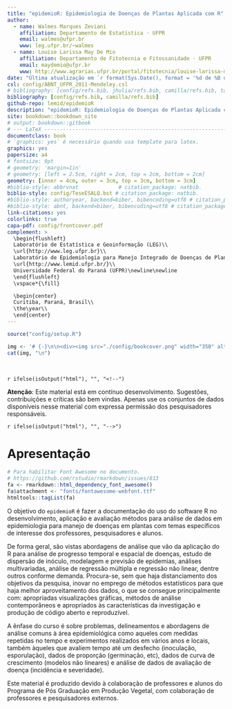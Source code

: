 ```yaml
---
title: "epidemioR: Epidemiologia de Doenças de Plantas Aplicada com R"
author:
  - name: Walmes Marques Zeviani
    affiliation: Departamento de Estatística · UFPR
    email: walmes@ufpr.br
    www: leg.ufpr.br/~walmes
  - name: Louise Larissa May De Mio
    affiliation: Departamento de Fitotecnia e Fitossanidade · UFPR
    email: maydemio@ufpr.br
    www: http://www.agrarias.ufpr.br/portal/fitotecnia/louise-larissa-may-de-mio/
date: "Última atualização em `r format(Sys.Date(), format = '%d de %B de %Y')`"
csl: config/ABNT_UFPR_2011-Mendeley.csl
# bibliography: [config/refs.bib, jhulia/refs.bib, camilla/refs.bib, tac/refs.bib, alexandre/refs.bib, marlon/refs.bib]
bibliography: [config/refs.bib, camilla/refs.bib]
github-repo: lemid/epidemioR
description: "epidemioR: Epidemiologia de Doenças de Plantas Aplicada com R"
site: bookdown::bookdown_site
# output: bookdown::gitbook
# --- LaTeX ------------------------------------------------------------
documentclass: book
# `graphics: yes` é necessário quando usa template para latex.
graphics: yes
papersize: a4
# fontsize: 9pt
# geometry: 'margin=1in'
# geometry: [left = 2.5cm, right = 2cm, top = 2cm, bottom = 2cm]
geometry: [inner = 4cm, outer = 3cm, top = 3cm, bottom = 3cm]
#biblio-style: abbrvnat             # citation_package: natbib.
biblio-style: config/TeseESALQ.bst # citation_package: natbib.
#biblio-style: authoryear, backend=biber, bibencoding=utf8 # citation_package: biblatex.
#biblio-style: abnt, backend=biber, bibencoding=utf8 # citation_package: biblatex.
link-citations: yes
colorlinks: true
capa-pdf: config/frontcover.pdf
complement: >
  \begin{flushleft}
  Laboratório de Estatística e Geoinformação (LEG)\\
  \url{http://www.leg.ufpr.br}\\
  Laboratório de Epidemiologia para Manejo Integrado de Doenças de Plantas (LEMID)\\
  \url{http://www.lemid.ufpr.br/}\\
  Universidade Federal do Paraná (UFPR)\newline\newline
  \end{flushleft}
  \vspace*{\fill}

  \begin{center}
  Curitiba, Paraná, Brasil\\
  \the\year\\
  \end{center}
---
```


```r
source("config/setup.R")
```

<!-- Imagem de canto de menu. -->
<!-- -------------------------------------------------------------------
```r
# Truque para que essa imagem seja movida para `./_/book/config/`.
knitr::include_graphics('./config/frontcover.png')
```
-------------------------------------------------------------------- -->

<!-- Imagem de capa. -->
```r
img <- '# {-}\n\n<div><img src="./config/bookcover.png" width="350" alt="epidemioR: Epidemiologia de Doenças de Plantas Aplicada com R"/></div>'
cat(img, "\n")
```

\

`r ifelse(isOutput("html"), "", "<!--")`
<p style="text-indent: 0em;">
  <strong>Atenção</strong>: Este material está em contínuo
  desenvolvimento. Sugestões, contribuições e críticas são bem
  vindas. Apenas use os conjuntos de dados disponíveis nesse material
  com expressa permissão dos pesquisadores responsáveis.
</p>
`r ifelse(isOutput("html"), "", "-->")`

# Apresentação {-}

```r
# Para habilitar Font Awesome no documento.
# https://github.com/rstudio/rmarkdown/issues/813
fa <- rmarkdown::html_dependency_font_awesome()
fa$attachment <- "fonts/fontawesome-webfont.ttf"
htmltools::tagList(fa)
```

O objetivo do `epidemioR` é fazer a documentação do uso do software R no
desenvolvimento, aplicação e avaliação métodos para análise de dados em
epidemiologia para manejo de doenças em plantas com temas específicos de
interesse dos professores, pesquisadores e alunos.

De forma geral, são vistas abordagens de análise que vão da aplicação do
R para análise de progresso temporal e espacial de doenças, estudo de
dispersão de inóculo, modelagem e previsão de epidemias, análises
multivariadas, análise de regressão múltipla e regressão não linear,
dentre outros conforme demanda. Procura-se, sem que haja distanciamento
dos objetivos da pesquisa, inovar no emprego de métodos estatísticos
para que haja melhor aproveitamento dos dados, o que se consegue
principalmente com: apropriadas visualizações gráficas, métodos de
análise contemporâneos e apropriados às características da investigação
e produção de código aberto e reproduzível.

A ênfase do curso é sobre problemas, delineamentos e abordagens de
análise comuns à área epidemiológica como aqueles com medidas repetidas
no tempo e experimentos realizados em vários anos e locais, também
àqueles que avaliem tempo até um desfecho (inoculação, esporulação),
dados de proporção (germinação, etc), dados de curva de crescimento
(modelos não lineares) e análise de dados de avaliação de doença
(incidência e severidade).

Este material é produzido devido à colaboração de professores e alunos
do Programa de Pós Graduação em Produção Vegetal, com colaboração de
professores e pesquisadores externos.
